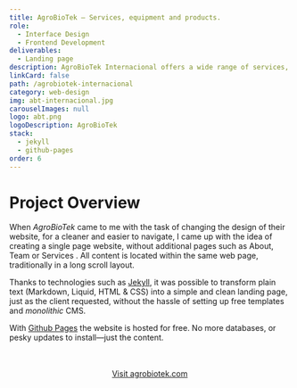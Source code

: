 ```yaml
---
title: AgroBioTek — Services, equipment and products.
role:
  - Interface Design
  - Frontend Development
deliverables:
  - Landing page
description: AgroBioTek Internacional offers a wide range of services, equipment and products to the food and agricultural industry, currently operating in Honduras, Guatemala, El Salvador, Nicaragua and the Dominican Republic.
linkCard: false
path: /agrobiotek-internacional
category: web-design
img: abt-internacional.jpg
carouselImages: null
logo: abt.png
logoDescription: AgroBioTek
stack:
  - jekyll
  - github-pages
order: 6
---
```


# Project Overview

When _AgroBioTek_ came to me with the task of ​​changing the design of their website, for a cleaner and easier to navigate, I came up with the idea of ​​creating a single page website, without additional pages such as About, Team or Services . All content is located within the same web page, traditionally in a long scroll layout.

Thanks to technologies such as [Jekyll](https://jekyllrb.com/), it was possible to transform plain text (Markdown, Liquid, HTML & CSS) into a simple and clean landing page, just as the client requested, without the hassle of setting up free templates and _monolithic_ CMS.

With [Github Pages](https://pages.github.com/) the website is hosted for free. No more databases, or pesky updates to install—just the content.

<br />
<br />
<center>
  <a href="http://agrobiotek.com/" target="_blank" rel="noopener">
    Visit agrobiotek.com
  </a>
</center>

